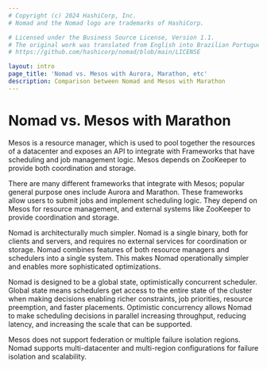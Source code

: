 ```yaml
---
# Copyright (c) 2024 HashiCorp, Inc.
# Nomad and the Nomad logo are trademarks of HashiCorp.

# Licensed under the Business Source License, Version 1.1.
# The original work was translated from English into Brazilian Portuguese.
# https://github.com/hashicorp/nomad/blob/main/LICENSE

layout: intro
page_title: 'Nomad vs. Mesos with Aurora, Marathon, etc'
description: Comparison between Nomad and Mesos with Marathon
---
```


# Nomad vs. Mesos with Marathon

Mesos is a resource manager, which is used to pool together the
resources of a datacenter and exposes an API to integrate with
Frameworks that have scheduling and job management logic. Mesos
depends on ZooKeeper to provide both coordination and storage.

There are many different frameworks that integrate with Mesos;
popular general purpose ones include Aurora and Marathon.
These frameworks allow users to submit jobs and implement scheduling
logic. They depend on Mesos for resource management, and external
systems like ZooKeeper to provide coordination and storage.

Nomad is architecturally much simpler. Nomad is a single binary, both for clients
and servers, and requires no external services for coordination or storage.
Nomad combines features of both resource managers and schedulers into a single system.
This makes Nomad operationally simpler and enables more sophisticated
optimizations.

Nomad is designed to be a global state, optimistically concurrent scheduler.
Global state means schedulers get access to the entire state of the cluster when
making decisions enabling richer constraints, job priorities, resource preemption,
and faster placements. Optimistic concurrency allows Nomad to make scheduling
decisions in parallel increasing throughput, reducing latency, and increasing
the scale that can be supported.

Mesos does not support federation or multiple failure isolation regions.
Nomad supports multi-datacenter and multi-region configurations for failure
isolation and scalability.
